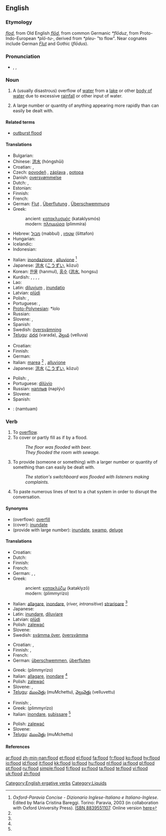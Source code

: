 {{wikipedia}}
==English==

===Etymology===
{{etyl|enm}} ''[[flod]]'', from Old English ''[[flod|flōd]]'', from common Germanic ''*flōduz'', from Proto-Indo-European ''*plō-tu-'', derived from ''*pleu-'' "to flow". Near cognates include German ''[[Flut]]'' and Gothic <!-- [[𐍆𐌻𐍉𐌳𐌿𐍃]] --> (''flōdus'').

===Pronunciation===
* {{enPR|flŭd}}, {{IPA|/flʌd/}}, {{SAMPA|/flVd/}}
*: {{rhymes|ʌd}}

===Noun===
{{en-noun}}

# A (usually disastrous) overflow of [[water]] from a [[lake]] or other [[body of water]] due to excessive [[rainfall]] or other input of water.
# {{figuratively}} A large number or quantity of anything appearing more rapidly than can easily be dealt with.

====Related terms====
* [[outburst flood]] <!--(''geology'') catastrophic flooding from a glacier-->

====Translations====
{{trans-top|overflow of water}}
* Bulgarian: {{t+|bg|наводнение|n|tr=navodnenie|sc=Cyrl}}
* Chinese: [[洪水]] (hóngshǔi)
* Croatian: {{t|hr|poplava|alt=pȍplava|f}}, {{t|hr|potop|alt=pòtop|m}}
* Czech: [[povodeň]] {{f}}, [[záplava]] {{f}}, [[potopa]] {{f}}
* Danish: [[oversvømmelse]] {{c}}
* Dutch: {{t+|nl|overstroming|f}}, {{t+|nl|vloed|m}}
* Estonian: {{t-|et|veetulv}}
* Finnish: {{t-|fi|tulva}}
* French: {{t+|fr|inondation|f}}
* German: [[Flut]] {{f}} {{italbrac|tidal}}, [[Überflutung]] {{f}}, [[Überschwemmung]] {{f}}
* Greek:
*: ancient: [[κατακλυσμός]] (kataklysmós) {{m}}
*: modern: [[πλημμύρα]] (plimmíra) {{f}}
* Hebrew: [[מבול]] (mabbul) {{m}}, [[שטפון]] (šittafon) {{m}}
* Hungarian: {{t+|hu|árvíz}}
* Icelandic: {{t+|is|flóð|n}}
* Indonesian: {{t+|id|banjir|xs=Indonesian}}
{{trans-mid}}
* Italian: [[inondazione]] {{f}}, [[alluvione]] {{f}} <ref name=oxf-par>''Oxford-Paravia Concise - Dizionario Inglese-Italiano e Italiano-Inglese''. Edited by Maria Cristina Bareggi. Torino: Paravia, 2003 (in collaboration with Oxford University Press). [[W:Wikipedia:book sources| ISBN 8839551107]]. Online version [http://www.oxfordparavia.it/ here]</ref>
* Japanese: [[洪水]] ([[こうずい]], kōzui)
* Korean: [[한물]] (hanmul), [[홍수]] ([[洪水]], hongsu)
* Kurdish: {{t+|ku|lehî}} {{f}}, {{t|ku|lêser}} {{f}}, {{t|ku|lês}} {{f}}, {{t|ku|avrabûn}} {{f}}, {{KUchar|[[لافاو]]}}
* Lao: {{t|lo|ນ້ຳຖ້ວມ|tr=nam-thuam|sc=Laoo}}
* Latin: [[diluvium]] {{n}}, [[inundatio]] {{f}}
* Latvian: [[plūdi]] {{m|p}}
* Polish: {{t+|pl|powódź|f}}, {{t+|pl|potop|m}}
* Portuguese: {{t+|pt|enchente|f}}, {{t+|pt|inundação|f}}
* [[Proto-Polynesian]]: *lolo
* Russian: {{t+|ru|наводнение|n|tr=navodn'énije|sc=Cyrl}}
* Slovene: {{t+|sl|poplava|f}}, {{t-|sl|povodenj|f}}
* Spanish: {{t+|es|inundación|f}}
* Swedish: [[översvämning]] {{c}}
* [[Telugu]]: [[వరద]] (varada), [[వెల్లువ]] (velluva)
{{trans-bottom}}

{{trans-top|large number or quantity}}
* Croatian: {{t|hr|poplava|alt=pȍplava|f}}
* Finnish: {{t-|fi|tulva}}
* German: {{t+|de|Flut|f}}
* Italian: [[marea]] <ref name=oxf-par /> {{f}}, [[alluvione]] {{f}}
* Japanese: [[洪水]] ([[こうずい]], kōzui)
{{trans-mid}}
* Polish: {{t+|pl|powódź|f}}, {{t+|pl|potok|m}}
* Portuguese: [[dilúvio]] {{m}}
* Russian: [[наплыв]] (naplýv) {{m}}
* Slovene: {{t+|sl|poplava|f}}
* Spanish: {{t-|es|diluvio|m}}
{{trans-bottom}}

{{checktrans-top}}
* {{ttbc|Thai}}: {{Thai|[[น้ำท่วม]]}} (namtuam)
{{trans-bottom}}

===Verb===
{{en-verb}}

# To [[overflow]].
# To cover or partly fill as if by a flood.
#: ''The floor was flooded with beer.''
#: ''They flooded the room with sewage.''
# {{figuratively}} To provide (someone or something) with a larger number or quantity of something than can easily be dealt with.
#: ''The station's switchboard was flooded with listeners making complaints.''
# {{context|internet|computing}} To paste numerous lines of text to a chat system in order to disrupt the conversation.

====Synonyms====
* (overflow): [[overfill]]
* (cover): [[inundate]]
* (provide with large number): [[inundate]], [[swamp]], [[deluge]]

====Translations====

{{trans-top|overflow}}
* Croatian: {{t|hr|preplaviti|alt=prepláviti}}
* Dutch: {{t+|nl|overstromen}}
* Finnish: {{t-|fi|tulvia}}
* French: {{t+|fr|inonder}}
* German: {{t|de|überschwemmen}}, {{t|de|überfluten}}, {{t|de|überfüllen}}
* Greek:
*: ancient: [[κατακλύζω]] (kataklyzō)
*: modern: {{t+|el|πλημμυρίζω|sc=Grek}} (plimmyrízo)
{{trans-mid}}
* Italian: [[allagare]], [[inondare]], (''river, intransitive'') [[straripare]] <ref name=oxf-par />
* Japanese: {{t-|ja|氾濫する|sc=Jpan}}
* Latin: [[inundare]], [[diluviare]]
* Latvian: [[plūdi]]
* Polish: [[zalewać]]
* Slovene: {{t+|sl|preplaviti}}
* Swedish: [[svämma över]], [[översvämma]]
{{trans-bottom}}

{{trans-top|cover as if by a flood}}
* Croatian: {{t|hr|potopiti|alt=potòpiti}}, {{t|hr|poplaviti|alt=popláviti}}
* Finnish: {{t-|fi|tulvia}}, {{t-|fi|hukuttaa}}
* French: {{t+|fr|inonder}}
* German: [[überschwemmen]], [[überfluten]]
{{trans-mid}}
* Greek: {{t+|el|πλημμυρίζω|sc=Grek}} (plimmyrízo)
* Italian: [[allagare]], [[inondare]] <ref name=oxf-par />
* Polish: [[zalewać]]
* Slovene: {{t+|sl|preplaviti}}, {{t+|sl|poplaviti}}
* [[Telugu]]: [[ముంచెత్తు]] (muMchettu), [[వెల్లువెత్తు]] (velluvettu)
{{trans-bottom}}

{{trans-top|provide with a large number of quantity}}
* Finnish: {{t-|fi|tukkia}}, {{t-|fi|hukuttaa}}
* Greek: {{t+|el|πλημμυρίζω|sc=Grek}} (plimmyrízo)
* Italian: [[inondare]], [[subissare]] <ref name=oxf-par />
{{trans-mid}}
* Polish: [[zalewać]]
* Slovene: {{t+|sl|preplaviti}}
* [[Telugu]]: [[ముంచెత్తు]] (muMchettu)
{{trans-bottom}}

====References====
<references/>

[[Category:English ergative verbs]]
[[Category:Liquids]]

[[ar:flood]]
[[zh-min-nan:flood]]
[[et:flood]]
[[el:flood]]
[[fa:flood]]
[[fr:flood]]
[[ko:flood]]
[[hy:flood]]
[[io:flood]]
[[id:flood]]
[[it:flood]]
[[kk:flood]]
[[lo:flood]]
[[hu:flood]]
[[nl:flood]]
[[ja:flood]]
[[pl:flood]]
[[pt:flood]]
[[ru:flood]]
[[simple:flood]]
[[fi:flood]]
[[sv:flood]]
[[ta:flood]]
[[te:flood]]
[[vi:flood]]
[[uk:flood]]
[[zh:flood]]